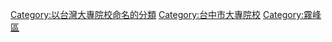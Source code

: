 [[Category:以台灣大專院校命名的分類|Category:以台灣大專院校命名的分類]]
[[Category:台中市大專院校|Category:台中市大專院校]]
[[Category:霧峰區|Category:霧峰區]]